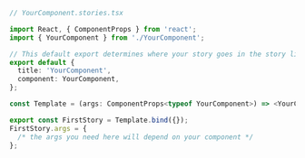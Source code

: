 ```ts
// YourComponent.stories.tsx

import React, { ComponentProps } from 'react';
import { YourComponent } from './YourComponent';

// This default export determines where your story goes in the story list
export default {
  title: 'YourComponent',
  component: YourComponent,
};

const Template = (args: ComponentProps<typeof YourComponent>) => <YourComponent {...args} />

export const FirstStory = Template.bind({});
FirstStory.args = {
  /* the args you need here will depend on your component */
};
```
